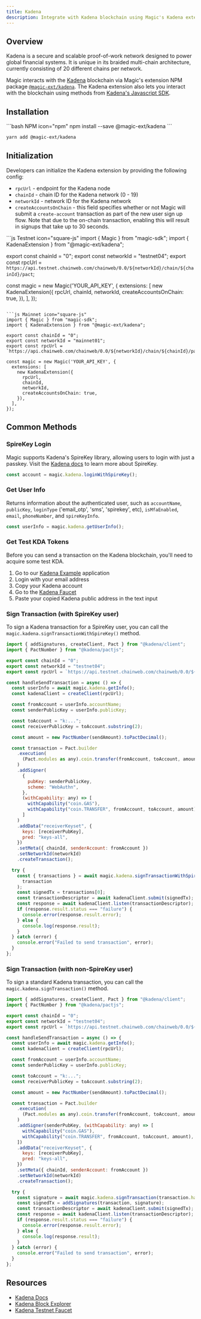 ```yaml
---
title: Kadena
description: Integrate with Kadena blockchain using Magic's Kadena extension
---
```


## Overview

Kadena is a secure and scalable proof-of-work network designed to power global financial systems. It is unique in its braided multi-chain architecture, currently consisting of 20 different chains per network.

Magic interacts with the [Kadena](https://www.kadena.io/) blockchain via Magic's extension NPM package [`@magic-ext/kadena`](https://www.npmjs.com/package/@magic-ext/kadena). The Kadena extension also lets you interact with the blockchain using methods from [Kadena's Javascript SDK](https://github.com/kadena-community/kadena.js).

## Installation

<CodeGroup>
```bash NPM icon="npm"
npm install --save @magic-ext/kadena
```

```bash Yarn icon="yarn"
yarn add @magic-ext/kadena
```

</CodeGroup>

## Initialization

Developers can initialize the Kadena extension by providing the following config:

- `rpcUrl` - endpoint for the Kadena node
- `chainId` - chain ID for the Kadena network (0 - 19)
- `networkId` - network ID for the Kadena network
- `createAccountsOnChain` - this field specifies whether or not Magic will submit a `create-account` transaction as part of the new user sign up flow. Note that due to the on-chain transaction, enabling this will result in signups that take up to 30 seconds.

<CodeGroup>
```js Testnet icon="square-js"
import { Magic } from "magic-sdk";
import { KadenaExtension } from "@magic-ext/kadena";

export const chainId = "0";
export const networkId = "testnet04";
export const rpcUrl = `https://api.testnet.chainweb.com/chainweb/0.0/${networkId}/chain/${chainId}/pact`;

const magic = new Magic('YOUR_API_KEY', {
  extensions: [
    new KadenaExtension({
      rpcUrl,
      chainId,
      networkId,
      createAccountsOnChain: true,
    }),
  ],
});
```

```js Mainnet icon="square-js"
import { Magic } from "magic-sdk";
import { KadenaExtension } from "@magic-ext/kadena";

export const chainId = "0";
export const networkId = "mainnet01";
export const rpcUrl = `https://api.chainweb.com/chainweb/0.0/${networkId}/chain/${chainId}/pact`;

const magic = new Magic('YOUR_API_KEY', {
  extensions: [
    new KadenaExtension({
      rpcUrl,
      chainId,
      networkId,
      createAccountsOnChain: true,
    }),
  ],
});
```
</CodeGroup>

## Common Methods

### SpireKey Login

Magic supports Kadena's SpireKey library, allowing users to login with just a passkey. Visit the [Kadena docs](https://www.kadena.io/spirekey) to learn more about SpireKey.

```js JavaScript icon="square-js"
const account = magic.kadena.loginWithSpireKey();
```

### Get User Info

Returns information about the authenticated user, such as `accountName`, `publicKey`, `loginType` ('email_otp', 'sms', 'spirekey', etc), `isMfaEnabled`, `email`, `phoneNumber`, and `spireKeyInfo`.

```js JavaScript icon="square-js"
const userInfo = magic.kadena.getUserInfo();
```

### Get Test KDA Tokens

Before you can send a transaction on the Kadena blockchain, you'll need to acquire some test KDA.

1. Go to our [Kadena Example](https://codesandbox.io/p/sandbox/github/magiclabs/example-kadena) application
2. Login with your email address
3. Copy your Kadena account
4. Go to the [Kadena Faucet](https://tools.kadena.io/faucet/existing)
5. Paste your copied Kadena public address in the text input

### Sign Transaction (with SpireKey user)

To sign a Kadena transaction for a SpireKey user, you can call the `magic.kadena.signTransactionWithSpireKey()` method.

```js JavaScript icon="square-js"
import { addSignatures, createClient, Pact } from "@kadena/client";
import { PactNumber } from "@kadena/pactjs";

export const chainId = "0";
export const networkId = "testnet04";
export const rpcUrl = `https://api.testnet.chainweb.com/chainweb/0.0/${networkId}/chain/${chainId}/pact`;

const handleSendTransaction = async () => {
  const userInfo = await magic.kadena.getInfo();
  const kadenaClient = createClient(rpcUrl);

  const fromAccount = userInfo.accountName;
  const senderPublicKey = userInfo.publicKey;

  const toAccount = "k:...";
  const receiverPublicKey = toAccount.substring(2);

  const amount = new PactNumber(sendAmount).toPactDecimal();

  const transaction = Pact.builder
    .execution(
      (Pact.modules as any).coin.transfer(fromAccount, toAccount, amount)
    )
    .addSigner(
      {
        pubKey: senderPublicKey,
        scheme: "WebAuthn",
      },
      (withCapability: any) => [
        withCapability("coin.GAS"),
        withCapability("coin.TRANSFER", fromAccount, toAccount, amount),
      ]
    )
    .addData("receiverKeyset", {
      keys: [receiverPubKey],
      pred: "keys-all",
    })
    .setMeta({ chainId, senderAccount: fromAccount })
    .setNetworkId(networkId)
    .createTransaction();

  try {
    const { transactions } = await magic.kadena.signTransactionWithSpireKey(
      transaction
    );
    const signedTx = transactions[0];
    const transactionDescriptor = await kadenaClient.submit(signedTx);
    const response = await kadenaClient.listen(transactionDescriptor);
    if (response.result.status === "failure") {
      console.error(response.result.error);
    } else {
      console.log(response.result);
    }
  } catch (error) {
    console.error("Failed to send transaction", error);
  }
};
```

### Sign Transaction (with non-SpireKey user)

To sign a standard Kadena transaction, you can call the `magic.kadena.signTransaction()` method.

```js JavaScript icon="square-js"
import { addSignatures, createClient, Pact } from "@kadena/client";
import { PactNumber } from "@kadena/pactjs";

export const chainId = "0";
export const networkId = "testnet04";
export const rpcUrl = `https://api.testnet.chainweb.com/chainweb/0.0/${networkId}/chain/${chainId}/pact`;

const handleSendTransaction = async () => {
  const userInfo = await magic.kadena.getInfo();
  const kadenaClient = createClient(rpcUrl);

  const fromAccount = userInfo.accountName;
  const senderPublicKey = userInfo.publicKey;

  const toAccount = "k:...";
  const receiverPublicKey = toAccount.substring(2);

  const amount = new PactNumber(sendAmount).toPactDecimal();

  const transaction = Pact.builder
    .execution(
      (Pact.modules as any).coin.transfer(fromAccount, toAccount, amount)
    )
    .addSigner(senderPubKey, (withCapability: any) => [
      withCapability("coin.GAS"),
      withCapability("coin.TRANSFER", fromAccount, toAccount, amount),
    ])
    .addData("receiverKeyset", {
      keys: [receiverPubKey],
      pred: "keys-all",
    })
    .setMeta({ chainId, senderAccount: fromAccount })
    .setNetworkId(networkId)
    .createTransaction();

  try {
    const signature = await magic.kadena.signTransaction(transaction.hash);
    const signedTx = addSignatures(transaction, signature);
    const transactionDescriptor = await kadenaClient.submit(signedTx);
    const response = await kadenaClient.listen(transactionDescriptor);
    if (response.result.status === "failure") {
      console.error(response.result.error);
    } else {
      console.log(response.result);
    }
  } catch (error) {
    console.error("Failed to send transaction", error);
  }
};
```

## Resources

- [Kadena Docs](https://docs.kadena.io/)
- [Kadena Block Explorer](https://explorer.chainweb.com/testnet)
- [Kadena Testnet Faucet](https://tools.kadena.io/faucet/new)
